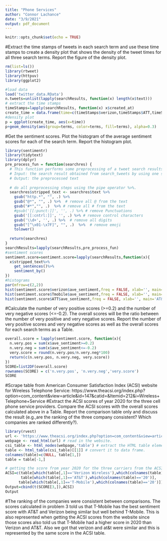 ---
title: "Phone Services"
author: "Connor Lachance"
date: "3/9/2021"
output: pdf_document
---

```{r setup, include=FALSE}
knitr::opts_chunk$set(echo = TRUE)
```

#Extract the time stamps of tweets in each search term and use these time stamps to create a density plot that shows the density of the tweet times for all three search terms. Report the figure of the density plot. 
```{r}
rm(list=ls())
library(rtweet)
library(httpuv)
library(ggplot2)

#load data
load('twitter_data.RData')
n.tweets=unlist(lapply(searchResults, function(x) length(x$text)))
# extract the time stamps 
timeStamps=lapply(searchResults, function(x) x$created_at)
create_time = data.frame(time=c(timeStamps$verizon,timeStamps$ATT,timeStamps$Tmobile),terms=rep(names(searchTerms),times=n.tweets))
#density plot
p = ggplot(create_time, aes(x=time))
p+geom_density(aes(group=terms, color=terms, fill=terms), alpha=0.3)
```

#Get the sentiment scores. Plot the histogram of the average sentiment scores for each of the search term. Report the histogram plot.
```{r}
library(sentimentr)
library(tidytext)
library(dplyr)
pre_process_fun = function(searchres) {
  # This function performs some preprocessing of a tweet search results object
  # Input: the search result obtained from search_tweets by using one set of key words.
  # Output: the preprocessed text
  
  # do all preprocessing steps using the pipe operator %>%. 
  searchres$stripped_text <- searchres$text %>% 
    gsub("http.*", "", .) %>% 
    gsub("@*", "", .) %>%  # remove all @ from the text
    gsub("#*","", .)  %>% # remove all # from the text
    #gsub('[[:punct:]]', '', .) %>% # remove Punctuations
    gsub('[[:cntrl:]]', '', .) %>% # remove control characters
    gsub('\\d+', '', .) %>%  # remove all digits
    gsub("[^\x01-\x7F]", "", .)  %>%  # remove emoji
    tolower()
  
  return(searchres)
} 
searchResults=lapply(searchResults,pre_process_fun)
#sentiment scores
sentiment.score=sentiment.score=lapply(searchResults,function(x){
  x$stripped_text%>%
    get_sentences()%>%
    sentiment_by()
})
#histograms
par(mfrow=c(2,2))
hist(sentiment.score$verizon$ave_sentiment,freq = FALSE, xlab='', main='Verizon',breaks=10)
hist(sentiment.score$Tmobile$ave_sentiment,freq = FALSE, xlab='', main='Tmobile',breaks=10)
hist(sentiment.score$ATT$ave_sentiment,freq = FALSE, xlab='', main='AT&T',breaks=10)
```

#Calculate the number of very positive scores (>=0.2) and the number of very negative scores (<=-0.2). The overall scores will be the ratio between the number of very positive and very negative scores. Report the number of very positive scores and very negative scores as well as the overall scores for each search terms as a Table. 
```{r}
overall.score = lapply(sentiment.score, function(x){ 
  n.very.pos = sum(x$ave_sentiment>=0.2)    
  n.very.neg = sum(x$ave_sentiment<=-0.2)
  very.score = round(n.very.pos/n.very.neg*100)
  return(c(n.very.pos, n.very.neg, very.score))
})
SCORE=list2DF(overall.score)
rownames(SCORE) = c('n.very.pos', 'n.very.neg','very.score')
SCORE
```

#Scrape table from American Consumer Satisfaction Index (ACSI) website for Wireless Telephone Service: https://www.theacsi.org/index.php?option=com_content&view=article&id=147&catid=&Itemid=212&i=Wireless+Telephone+Service
#Extract the ACSI scores of year 2020 for the three cell phone service providers. Compare the ACSI scores with the overall scores calculated above in a Table. Report the comparison table only and discuss the result (e.g.,are the ranking of the three company consistent? Which companies are ranked differently?).
```{r}
library(rvest) 
url <- 'https://www.theacsi.org/index.php?option=com_content&view=article&id=147&catid=&Itemid=212&i=Wireless+Telephone+Service'
webpage <- read_html(url) # read in the website.
csi_table <- html_nodes(webpage,'table') # extract the HTML table element.
table <- html_table(csi_table)[[1]] # convert it to data frame. 
colnames(table)=c(NULL, table[1,])
table = table[-1,]

# getting the score from year 2020 for the three carriers from the ACSI table.
ACSI=c(table[which(table[,1]=='Verizon Wireless'),which(colnames(table)=='20')],
       table[which(table[,1]=='AT&T'),which(colnames(table)=='20')],
      table[which(table[,1]=='T-Mobile'),which(colnames(table)=='20')])
Output=cbind(t(SCORE[3,]),ACSI)
Output
```
#The ranking of the companies were consistent between comparisons. The scores calculated in problem 3 told us that T-Mobile has the best sentiment  score with AT&T and Verizon being similar but well behind T-Mobile. This is also represented when getting the ACSI scores from the website since those scores also told us that T-Mobile had a higher score in 2020 than Verizon and AT&T. Also we got that verizon and at&t were similar and this is represented by the same score in the ACSI table.
